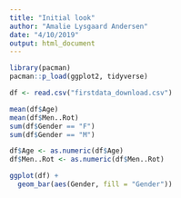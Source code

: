 ```yaml
---
title: "Initial look"
author: "Amalie Lysgaard Andersen"
date: "4/10/2019"
output: html_document
---
```


```r
library(pacman)
pacman::p_load(ggplot2, tidyverse)

df <- read.csv("firstdata_download.csv")

```

```r
mean(df$Age)
mean(df$Men..Rot)
sum(df$Gender == "F")
sum(df$Gender == "M")

df$Age <- as.numeric(df$Age)
df$Men..Rot <- as.numeric(df$Men..Rot)
```

```r
ggplot(df) + 
  geom_bar(aes(Gender, fill = "Gender"))

```




